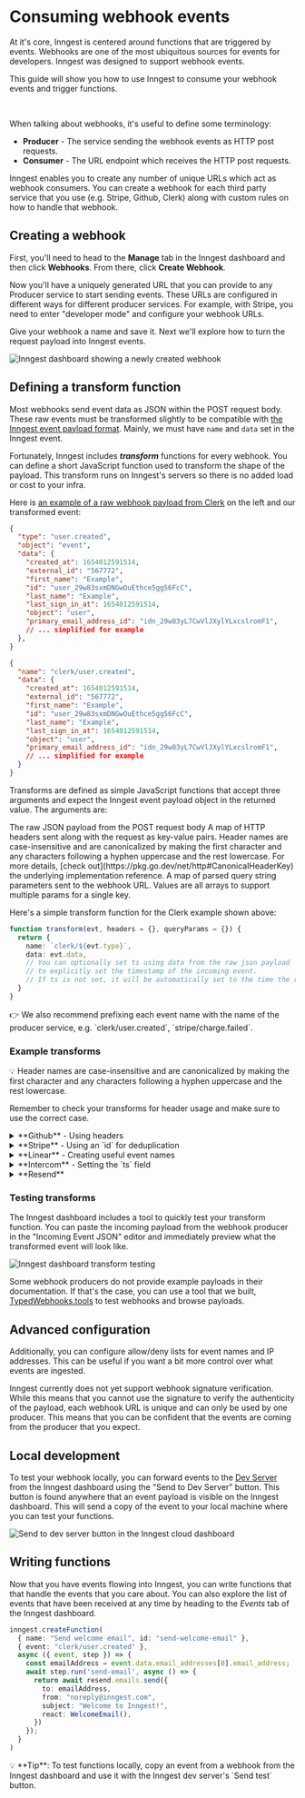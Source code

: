 
# Consuming webhook events

At it's core, Inngest is centered around functions that are triggered by events. Webhooks are one of the most ubiquitous sources for events for developers. Inngest was designed to support webhook events.

This guide will show you how to use Inngest to consume your webhook events and trigger functions.

<br />

When talking about webhooks, it's useful to define some terminology:

- **Producer** - The service sending the webhook events as HTTP post requests.
- **Consumer** - The URL endpoint which receives the HTTP post requests.

Inngest enables you to create any number of unique URLs which act as webhook consumers. You can create a webhook for each third party service that you use (e.g. Stripe, Github, Clerk) along with custom rules on how to handle that webhook.

## Creating a webhook

First, you'll need to head to the **Manage** tab in the Inngest dashboard and then click **Webhooks**. From there, click **Create Webhook**.

Now you'll have a uniquely generated URL that you can provide to any Producer service to start sending events. These URLs are configured in different ways for different producer services. For example, with Stripe, you need to enter "developer mode" and configure your webhook URLs.

Give your webhook a name and save it. Next we'll explore how to turn the request payload into Inngest events.

![Inngest dashboard showing a newly created webhook](/assets/docs/platform/dashboard-webhook-screenshot.png)


## Defining a transform function

Most webhooks send event data as JSON within the POST request body. These raw events must be transformed slightly to be compatible with [the Inngest event payload format](/docs/reference/events/send#inngest-send-event-payload-event-payload-promise). Mainly, we must have `name` and `data` set in the Inngest event.

Fortunately, Inngest includes **_transform_** functions for every webhook. You can define a short JavaScript function used to transform the shape of the payload. This transform runs on Inngest's servers so there is no added load or cost to your infra.

Here is [an example of a raw webhook payload from Clerk](https://clerk.com/docs/integrations/webhooks/overview#payload-structure) on the left and our transformed event:

<Row>
  <Col>

```json {{ title: "Example Clerk webhook payload"}}
{
  "type": "user.created",
  "object": "event",
  "data": {
    "created_at": 1654012591514,
    "external_id": "567772",
    "first_name": "Example",
    "id": "user_29w83sxmDNGwOuEthce5gg56FcC",
    "last_name": "Example",
    "last_sign_in_at": 1654012591514,
    "object": "user",
    "primary_email_address_id": "idn_29w83yL7CwVlJXylYLxcslromF1",
    // ... simplified for example
  },
}
```

  </Col>
  <Col>

```json {{ title: "Example Inngest event format"}}
{
  "name": "clerk/user.created",
  "data": {
    "created_at": 1654012591514,
    "external_id": "567772",
    "first_name": "Example",
    "id": "user_29w83sxmDNGwOuEthce5gg56FcC",
    "last_name": "Example",
    "last_sign_in_at": 1654012591514,
    "object": "user",
    "primary_email_address_id": "idn_29w83yL7CwVlJXylYLxcslromF1",
    // ... simplified for example
  }
}
```

  </Col>
</Row>

Transforms are defined as simple JavaScript functions that accept three arguments and expect the Inngest event payload object in the returned value. The arguments are:

<Properties>
  <Property name="evt" type="object" attribute>
    The raw JSON payload from the POST request body
  </Property>
  <Property name="headers" type="object" attribute>
    A map of HTTP headers sent along with the request as key-value pairs. Header names are case-insensitive and are canonicalized by making the first character and any characters following a hyphen uppercase and the rest lowercase. For more details, [check out](https://pkg.go.dev/net/http#CanonicalHeaderKey) the underlying implementation reference.
  </Property>
  <Property name="queryParams" type="object" attribute>
    A map of parsed query string parameters sent to the webhook URL. Values are all arrays to support multiple params for a single key.
  </Property>
</Properties>

Here's a simple transform function for the Clerk example shown above:

```ts
function transform(evt, headers = {}, queryParams = {}) {
  return {
    name: `clerk/${evt.type}`,
    data: evt.data,
    // You can optionally set ts using data from the raw json payload
    // to explicitly set the timestamp of the incoming event.
    // If ts is not set, it will be automatically set to the time the request is received.
  }
}
```

<Callout>
  👉 We also recommend prefixing each event name with the name of the producer service, e.g. `clerk/user.created`, `stripe/charge.failed`.
</Callout>

### Example transforms

<Callout variant="info">
  💡 Header names are case-insensitive and are canonicalized by making the first character and any characters following a hyphen uppercase and the rest lowercase.

  Remember to check your transforms for header usage and make sure to use the correct case.
</Callout>

<details>
  <summary>**Github** - Using headers</summary>

  Github uses a `X-Github-Event` header to specify the event type:

```js
function transform(evt, headers = {}, queryParams = {}) {
  const name = headers["X-Github-Event"];
  return {
    // Use the event as the data without modification
    data: evt,
    // Add an event name, prefixed with "github." based off of the X-Github-Event data
    name: "github." + name.trim().replace("Event", "").toLowerCase(),
  };
}
```
</details>

<details>
  <summary>**Stripe** - Using an `id` for deduplication</summary>

  Stripe sends an `id` with every event to deduplicate events. We can use this as the `id` for the Inngest event for the same reason:

```js
function transform(evt, headers = {}, queryParams = {}) {
  return {
    id: evt.id,
    name: `stripe/${evt.type}`,
    data: evt,
  };
}
```
</details>

<details>
  <summary>**Linear** - Creating useful event names</summary>


```js
function transform(evt, headers = {}, queryParams = {}) {
  return {
    // type (e.g. Issue) + action (e.g. create)
    name: `linear/${evt.type.toLowerCase()}.${evt.action}`,
    data: evt,
  };
}
```
</details>

<details>
  <summary>**Intercom** - Setting the `ts` field</summary>

```js
function transform(evt, headers = {}, queryParams = {}) {
  return {
    name: `intercom/${evt.topic}`,
    // the top level obj only contains webhook data, so we omit that
    data: evt.data,
    ts: evt.created_at * 1000,
   };
};
```
</details>

<details>
  <summary>**Resend**</summary>

```js
function transform(evt, headers = {}, queryParams = {}) {
  return {
    name: `resend/${evt.type}`,
    data: evt.data,
   };
};
```
</details>

### Testing transforms

The Inngest dashboard includes a tool to quickly test your transform function. You can paste the incoming payload from the webhook producer in the "Incoming Event JSON" editor and immediately preview what the transformed event will look like.

![Inngest dashboard transform testing](/assets/docs/platform/dashboard-webhook-transform-testing.png)

Some webhook producers do not provide example payloads in their documentation. If that's the case, you can use a tool that we built, [TypedWebhooks.tools](https://typedwebhook.tools/?ref=) to test webhooks and browse payloads.

## Advanced configuration

Additionally, you can configure allow/deny lists for event names and IP addresses. This can be useful if you want a bit more control over what events are ingested.

Inngest currently does not yet support webhook signature verification. While this means that you cannot use the signature to verify the authenticity of the payload, each webhook URL is unique and can only be used by one producer. This means that you can be confident that the events are coming from the producer that you expect.

## Local development

To test your webhook locally, you can forward events to the [Dev Server](/docs/local-development) from the Inngest dashboard using the "Send to Dev Server" button. This button is found anywhere that an event payload is visible on the Inngest dashboard. This will send a copy of the event to your local machine where you can test your functions.

<img
  className="max-w-lg"
  src="/assets/docs/platform/webhooks/send-to-dev-server.png"
  alt="Send to dev server button in the Inngest cloud dashboard"
/>

## Writing functions

Now that you have events flowing into Inngest, you can write functions that that handle the events that you care about. You can also explore the list of events that have been received at any time by heading to the _Events_ tab of the Inngest dashboard.

```ts {{ title: "Example: Send a welcome email when the clerk/user.created event is received"}}
inngest.createFunction(
  { name: "Send welcome email", id: "send-welcome-email" },
  { event: "clerk/user.created" },
  async ({ event, step }) => {
    const emailAddress = event.data.email_addresses[0].email_address;
    await step.run('send-email', async () => {
      return await resend.emails.send({
        to: emailAddress,
        from: "noreply@inngest.com",
        subject: "Welcome to Inngest!",
        react: WelcomeEmail(),
      })
    });
  }
)
```

<Callout>
  💡 **Tip**: To test functions locally, copy an event from a webhook from the Inngest dashboard and use it with the Inngest dev server's `Send test` button.
</Callout>
